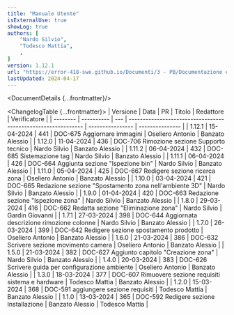 ```yaml
---
title: "Manuale Utente"
isExternalUse: true
showLog: true
authors: [
	"Nardo Silvio",
	"Todesco Mattia",
	,
]
version: 1.12.1
url: "https://error-418-swe.github.io/Documenti/3 - PB/Documentazione esterna/Manuale Utente_v1.12.1.pdf"
lastUpdated: 2024-04-17
---
```



<DocumentDetails {...frontmatter}/>

<ChangelogTable {...frontmatter}>
| Versione | Data       | PR  | Titolo                                                        | Redattore        | Verificatore    |
| -------- | ---------- | --- | ------------------------------------------------------------- | ---------------- | --------------- |
| 1.12.1   | 15-04-2024 | 441 | DOC-675 Aggiornare immagini                                   | Oseliero Antonio | Banzato Alessio |
| 1.12.0   | 11-04-2024 | 436 | DOC-706 Rimozione sezione Supporto tecnico                    | Nardo Silvio     | Banzato Alessio |
| 1.11.2   | 06-04-2024 | 432 | DOC-685 Sistemazione tag                                      | Nardo Silvio     | Banzato Alessio |
| 1.11.1   | 06-04-2024 | 426 | DOC-664 Aggiunta sezione "Ispezione bin"                      | Nardo Silvio     | Banzato Alessio |
| 1.11.0   | 05-04-2024 | 425 | DOC-667 Redigere sezione ricerca zona                         | Oseliero Antonio | Banzato Alessio |
| 1.10.0   | 03-04-2024 | 421 | DOC-665 Redazione sezione "Spostamento zona nell'ambiente 3D" | Nardo Silvio     | Banzato Alessio |
| 1.9.0    | 01-04-2024 | 420 | DOC-663 Redazione sezione "Ispezione zona"                    | Nardo Silvio     | Banzato Alessio |
| 1.8.0    | 29-03-2024 | 416 | DOC-662 Redatta sezione "Eliminazione zona"                   | Nardo Silvio     | Gardin Giovanni |
| 1.7.1    | 27-03-2024 | 398 | DOC-644 Aggiornata descrizione rimozione colonne              | Nardo Silvio     | Banzato Alessio |
| 1.7.0    | 26-03-2024 | 399 | DOC-642 Redigere sezione spostamento prodotto                 | Oseliero Antonio | Banzato Alessio |
| 1.6.0    | 21-03-2024 | 386 | DOC-632 Scrivere sezione movimento camera                     | Oseliero Antonio | Banzato Alessio |
| 1.5.0    | 21-03-2024 | 382 | DOC-627 Aggiunto capitolo "Creazione zona"                    | Nardo Silvio     | Banzato Alessio |
| 1.4.0    | 20-03-2024 | 383 | DOC-626 Scrivere guida per configurazione ambiente            | Oseliero Antonio | Banzato Alessio |
| 1.3.0    | 18-03-2024 | 377 | DOC-607 Rimuovere sezione requisiti sistema e hardware        | Todesco Mattia   | Banzato Alessio |
| 1.2.0    | 15-03-2024 | 368 | DOC-591 aggiungere sezione requisiti                          | Todesco Mattia   | Banzato Alessio |
| 1.1.0    | 13-03-2024 | 365 | DOC-592 Redigere sezione Installazione                        | Banzato Alessio  | Todesco Mattia  |
</ChangelogTable>

